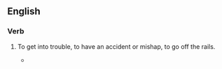 ==English==

===Verb===
{{head|en|verb|head=[[come]] [[unstuck]]}}

# {{idiomatic|British}} To get into trouble, to have an accident or mishap, to go off the rails.
#* {{RQ:Wodehouse Offing|XII|“Well, if you must know,” he said, “she's broken the engagement.” This didn't get us any farther. We had assumed as much. You don't go calling people rats if love still lingers. “But it's only an hour or so,” I said, “since I left her outside a hostelry called the ‘Fox and Goose’, and she had just been giving you a rave notice. What '''came unstuck'''? What did you do to the girl?”}}